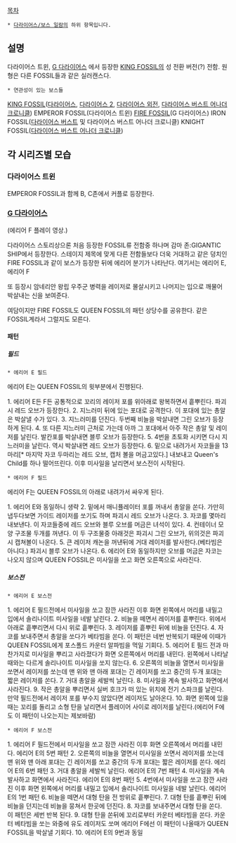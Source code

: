 [[목차]]
 * [[다라이어스/보스 일람]]의 하위 항목입니다.
== 설명 ==
다라이어스 트윈, [[G 다라이어스]] 에서 등장한 [[KING FOSSIL]]의 성 전환 버전(?) 전함.
원형은 다른 FOSSIL들과 같은 실러캔스다.
 * 연관성이 있는 보스들
[[KING FOSSIL]]([[다라이어스]], [[다라이어스 2]], [[다라이어스 외전]], [[다라이어스 버스트 어나더 크로니클]])
EMPEROR FOSSIL(다라이어스 트윈)
[[FIRE FOSSIL]](G 다라이어스)
IRON FOSSIL([[다라이어스 버스트]] 및 다라이어스 버스트 어나더 크로니클)
KNIGHT FOSSIL([[다라이어스 버스트 어나더 크로니클]])
== 각 시리즈별 모습 ==
=== 다라이어스 트윈 ===
EMPEROR FOSSIL과 함께 B, C존에서 커플로 등장한다.
=== [[G 다라이어스]] ===

{{{#!html
<embed src="http://www.youtube.com/v/98hD5_ULtfs?version=3&amp;hl=en_US" type="application/x-shockwave-flash" width="480" height="360" allowscriptaccess="always" allowfullscreen="true"></embed>
}}}

(에리어 F 플레이 영상.)

다라이어스 스토리상으론 처음 등장한 FOSSIL류 전함중 하나며 감마 존:GIGANTIC SHIP에서 등장한다.
스테이지 제목에 맞게 다른 전함들보다 더욱 거대하고 같은 덩치인 FIRE FOSSIL과 같이 보스가 등장한 뒤에 에리어 분기가 나타난다. 여기서는 에리어 E, 에리어 F

또 등장시 암네리안 왕립 우주군 병력을 레이저로 몰살시키고 나머지는 입으로 깨물어 박살내는 신을 보여준다.

여담이지만 FIRE FOSSIL도 QUEEN FOSSIL의 패턴 상당수를 공유한다. 같은 FOSSIL계라서 그럴지도 모른다.
==== 패턴 ====
===== 필드 =====
 * 에리어 E 필드
에리어 E는 QUEEN FOSSIL의 윗부분에서 진행된다.

1. 에리어 E든 F든 공통적으로 꼬리의 레이저 포를 위아래로 왕복하면서 흩뿌린다. 파괴시 레드 오브가 등장한다.
2. 지느러미 뒤에 있는 포대로 공격한다. 이 포대에 있는 총알은 박살낼 수가 있다.
3. 지느러미를 던진다. 두번째 비늘을 박살내면 그린 오브가 등장하게 된다.
4. 또 다른 지느러미 근처로 가는데 아까 그 포대에서 아주 작은 총알 및 레이저를 날린다. 발칸포를 박살내면 블루 오브가 등장한다.
5. 4번을 초토화 시키면 다시 지느러미을 날린다. 역시 박살내면 레드 오브가 등장한다.
6. 밑으로 내려가서 자코들을 13마리[* 마지막 자코 두마리는 레드 오브, 캡처 볼을 머금고있다.] 내보내고 Queen's Child를 하나 떨어뜨린다. 이후 미사일을 날리면서 보스전이 시작된다.
 * 에리어 F 필드
에리어 F는 QUEEN FOSSIL의 아래로 내려가서 싸우게 된다.

1. 에리어 E와 동일하니 생략
2. 밑에서 매니퓰레이터 포를 꺼내서 총알을 쏜다. 가만히 냅두다보면 가이드 레이저를 쏘기도 하며 파괴시 레드 오브가 나온다.
3. 자코를 몇마리 내보낸다. 이 자코들중에 레드 오브와 블루 오브를 머금은 녀석이 있다.
4. 컨테이너 모양 구조물 두개를 꺼낸다. 이 두 구조물중 아래것은 파괴시 그린 오브가, 위의것은 파괴시 캡쳐볼이 나온다.
5. 큰 레이저 캐논을 꺼낸뒤에 거대 레이저를 발사한다.(베타빔은 아니다.) 파괴시 블루 오브가 나온다.
6. 에리어 E와 동일하지만 오브를 머금은 자코는 나오지 않으며 QUEEN FOSSIL은 미사일을 쏘고 화면 오른쪽으로 사라진다.
===== 보스전 =====
 * 에리어 E 보스전
1. 에리어 E 필드전에서 미사일을 쏘고 잠깐 사라진 이후 화면 왼쪽에서 머리를 내밀고 입에서 솔리나이트 미사일을 네발 날린다.
2. 비늘을 떼면서 레이저를 흩뿌린다. 위에서 아래로 흩뿌리면서 다시 위로 흩뿌린다.
3. 레이저를 흩뿌린 뒤에 비늘을 던진다.
4. 자코를 보내주면서 총알을 쏘다가 베타빔을 쏜다. 이 패턴은 네번 반복되기 때문에 이때가 QUEEN FOSSIL에게 포스폴드 카운터 알파빔을 먹일 기회다.
5. 에리어 E 필드 전과 마찬가지로 미사일을 뿌리고 사라졌다가 화면 오른쪽에서 머리를 내민다. 왼쪽에서 나타날때와는 다르게 솔리나이트 미사일을 쏘지 않는다.
6. 오른쪽의 비늘을 열면서 미사일을 쏘면서 레이저를 쏘는데 맨 위와 맨 아래 포대는 긴 레이저를 쏘고 중간의 두개 포대는 짧은 레이저를 쏜다.
7. 거대 총알을 세발씩 날린다.
8. 미사일을 계속 발사하고 화면에서 사라진다.
9. 작은 총알을 뿌리면서 실버 호크가 떠 있는 위치에 전기 스파크를 날린다. 만약 필드전에서 레이저 포를 부수지 않았다면 레이저도 날아온다.
10. 화면 왼쪽에 있을때는 꼬리를 돌리고 소형 탄을 날리면서 플레이어 사이로 레이저를 날린다.(에리어 F에도 이 패턴이 나오는지는 제보바람)
 * 에리어 F 보스전
1. 에리어 F 필드전에서 미사일을 쏘고 잠깐 사라진 이후 화면 오른쪽에서 머리를 내민다. 에리어 E의 5번 패턴
2. 오른쪽의 비늘을 열면서 미사일을 쏘면서 레이저를 쏘는데 맨 위와 맨 아래 포대는 긴 레이저를 쏘고 중간의 두개 포대는 짧은 레이저를 쏜다. 에리어 E의 6번 패턴
3. 거대 총알을 세발씩 날린다. 에리어 E의 7번 패턴
4. 미사일을 계속 발사하고 화면에서 사라진다. 에리어 E의 8번 패턴
5. 4번에서 미사일을 쏘고 잠깐 사라진 이후 화면 왼쪽에서 머리를 내밀고 입에서 솔리나이트 미사일을 네발 날린다. 에리어 E의 1번 패턴
6. 비늘을 떼면서 대형 탄을 전 방위로 흩뿌린다.
7. 대형 탄를 흩뿌린 뒤에 비늘을 던지는데 비늘을 뭉쳐서 한곳에 던진다.
8. 자코를 보내주면서 대형 탄을 쏜다. 이 패턴은 세번 반복 된다.
9. 대형 탄을 쏜뒤에 꼬리로부터 카운터 베타빔을 쏜다. 카운터 베타빔을 쏘는 와중에 유도 레이저도 쏘며 에리어 F에선 이 패턴이 나올때가 QUEEN FOSSIL을 박살낼 기회다.
10. 에리어 E의 9번과 동일
